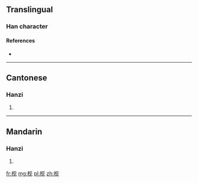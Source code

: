 {{also|梘}}
==Translingual==

===Han character===
{{Han char|rn=75|rad=木|as=04|sn=8|four=|canj=木月竹山 (DBHU)|ids=⿰[[木]][[见]]}}

====References====
* {{Han ref|kx=0517.011|hdz=21170.060|uh=67A7|ud=26535}}

----

==Cantonese==

===Hanzi===
{{yue-hanzi|jyut=[[gaan2]]|y=gaan2|tra=梘}}

# {{defn|lang=yue|sort=木04}}

----

==Mandarin==

===Hanzi===
{{cmn-hanzi|tra=梘|pin=[[jiàn]] ([[jian4]])|wg=chien<sup>4</sup>}}

# {{defn|lang=cmn|sort=木04}}

[[fr:枧]]
[[mg:枧]]
[[pl:枧]]
[[zh:枧]]